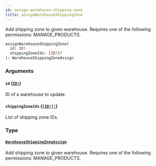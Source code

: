 ```yaml
---
id: assign-warehouse-shipping-zone
title: assignWarehouseShippingZone
---
```


Add shipping zone to given warehouse. Requires one of the following permissions: MANAGE_PRODUCTS.

```graphql
assignWarehouseShippingZone(
  id: ID!
  shippingZoneIds: [ID!]!
): WarehouseShippingZoneAssign

```

### Arguments

#### `id` ([`ID!`](../../../developer/api-reference/scalars/id))

ID of a warehouse to update.

#### `shippingZoneIds` ([`[ID!]!`](../../../developer/api-reference/scalars/id))

List of shipping zone IDs.

### Type

#### [`WarehouseShippingZoneAssign`](../../../developer/api-reference/objects/warehouse-shipping-zone-assign)

Add shipping zone to given warehouse. Requires one of the following permissions: MANAGE_PRODUCTS.
